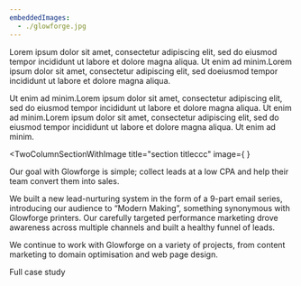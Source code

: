 ```yaml
---
embeddedImages:
  - ./glowforge.jpg
---
```



<TwoColumnSection title="section title">
  <p>
    Lorem ipsum dolor sit amet, consectetur adipiscing elit, sed do eiusmod
    tempor incididunt ut labore et dolore magna aliqua. Ut enim ad minim.Lorem
    ipsum dolor sit amet, consectetur adipiscing elit, sed doeiusmod tempor
    incididunt ut labore et dolore magna aliqua.
  </p>
  <p>
    Ut enim ad minim.Lorem ipsum dolor sit amet, consectetur adipiscing elit,
    sed do eiusmod tempor incididunt ut labore et dolore magna aliqua. Ut enim
    ad minim.Lorem ipsum dolor sit amet, consectetur adipiscing elit, sed do
    eiusmod tempor incididunt ut labore et dolore magna aliqua. Ut enim ad
    minim.
  </p>
</TwoColumnSection>

<TwoColumnSectionWithImage
  title="section titleccc"
  image={
    <GatsbyImage
      alt=""
      image={getImage(props.images[0])}
      className="cutted_image_double mb-lg-0 mb-3"
    />
  }
>
  <p>
    Our goal with Glowforge is simple; collect leads at a low CPA and help their
    team convert them into sales.
  </p>
  <p>
    We built a new lead-nurturing system in the form of a 9-part email series,
    introducing our audience to “Modern Making”, something synonymous with
    Glowforge printers. Our carefully targeted performance marketing drove
    awareness across multiple channels and built a healthy funnel of leads.
  </p>
  <p>
    We continue to work with Glowforge on a variety of projects, from content
    marketing to domain optimisation and web page design.
  </p>
  <Link to="/case-studies/alpian-2" className="btn btn-secondary mb-lg-0 mb-4">
    Full case study
  </Link>
</TwoColumnSectionWithImage>
